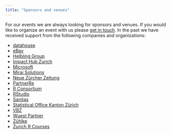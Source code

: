 ```yaml
---
title: "Sponsors and venues"
---
```


For our events we are always looking for sponsors and venues. If you would like to organize an event with us please [get in touch](index.html). In the past we have received support from the following companies and organizations:

- [datahouse](https://www.datahouse.ch/)
- [eBay](http://www.ebay.ch/)
- [Helbling Group](https://www.helbling.ch/)
- [Impact Hub Zurich](https://zurich.impacthub.ch/)
- [Microsoft](https://www.microsoft.com/en-us/)
- [Mirai Solutions](http://www.mirai-solutions.ch/)
- [Neue Zürcher Zeitung](https://www.nzz.ch/)
- [PartnerRe](https://partnerre.com/)
- [R Consortium](https://www.r-consortium.org/projects/r-user-group-support-program)
- [RStudio](https://www.rstudio.com/)
- [Sanitas](https://www.sanitas.com/)
- [Statistical Office Kanton Zürich](https://statistik.zh.ch/internet/justiz_inneres/statistik/en/home.html)
- [VBZ](https://www.stadt-zuerich.ch/vbz/en/index.html)
- [Wuest Partner](https://www.wuestpartner.com/)
- [Zühlke](https://www.zuehlke.com/ch/en/)
- [Zurich R Courses](http://www.zhrcourses.uzh.ch/index_en.html)
